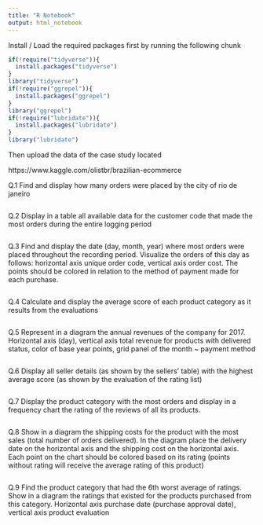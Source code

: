 ```yaml
---
title: "R Notebook"
output: html_notebook
---
```



Install / Load the required packages first by running the following chunk

```r
if(!require("tidyverse")){
  install.packages("tidyverse")
}
library("tidyverse")
if(!require("ggrepel")){
  install.packages("ggrepel")
}
library("ggrepel")
if(!require("lubridate")){
  install.packages("lubridate")
}
library("lubridate")
```


Then upload the data of the case study located

https://www.kaggle.com/olistbr/brazilian-ecommerce

Q.1 Find and display how many orders were placed by the city of rio de janeiro

```r

```


Q.2 Display in a table all available data for the customer code that made the most orders during the entire logging period

```r



```

Q.3 Find and display the date (day, month, year) where most orders were placed throughout the recording period. Visualize the orders of this day as follows: horizontal axis unique order code, vertical axis order cost. The points should be colored in relation to the method of payment made for each purchase.

```r

```

Q.4 Calculate and display the average score of each product category as it results from the evaluations

```r

```

Q.5 Represent in a diagram the annual revenues of the company for 2017. Horizontal axis (day), vertical axis total revenue for products with delivered status, color of base year points, grid panel of the month ~ payment method

```r

```

Q.6 Display all seller details (as shown by the sellers' table) with the highest average score (as shown by the evaluation of the rating list)

```r

```



Q.7 Display the product category with the most orders and display in a frequency chart the rating of the reviews of all its products.
```r

```


Q.8 Show in a diagram the shipping costs for the product with the most sales (total number of orders delivered). In the diagram place the delivery date on the horizontal axis and the shipping cost on the horizontal axis. Each point on the chart should be colored based on its rating (points without rating will receive the average rating of this product)

```r

```

Q.9 Find the product category that had the 6th worst average of ratings. Show in a diagram the ratings that existed for the products purchased from this category. Horizontal axis purchase date (purchase approval date), vertical axis product evaluation

```r

```